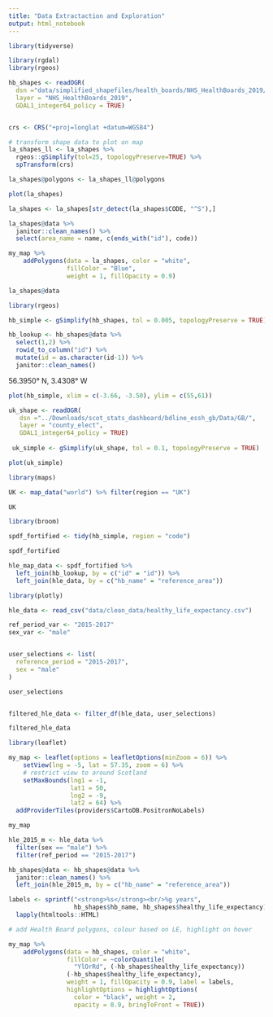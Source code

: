 ```yaml
---
title: "Data Extractaction and Exploration"
output: html_notebook
---
```


```r
library(tidyverse)

library(rgdal)
library(rgeos)
```

```r
hb_shapes <- readOGR(
  dsn ="data/simplified_shapefiles/health_boards/NHS_HealthBoards_2019/",
  layer = "NHS_HealthBoards_2019",
  GDAL1_integer64_policy = TRUE)
```

```r

```

```r
crs <- CRS("+proj=longlat +datum=WGS84")

# transform shape data to plot on map
la_shapes_ll <- la_shapes %>% 
  rgeos::gSimplify(tol=25, topologyPreserve=TRUE) %>% 
  spTransform(crs)

la_shapes@polygons <- la_shapes_ll@polygons
```


```r
plot(la_shapes)
```

```r
la_shapes <- la_shapes[str_detect(la_shapes$CODE, "^S"),]
```



```r
la_shapes@data %>%
  janitor::clean_names() %>% 
  select(area_name = name, c(ends_with("id"), code))
```


```r
my_map %>% 
    addPolygons(data = la_shapes, color = "white",
                fillColor = "Blue",
                weight = 1, fillOpacity = 0.9)
```


```r
la_shapes@data
```



```r
library(rgeos)
```

```r
hb_simple <- gSimplify(hb_shapes, tol = 0.005, topologyPreserve = TRUE)
```


```r
hb_lookup <- hb_shapes@data %>% 
  select(1,2) %>% 
  rowid_to_column("id") %>%
  mutate(id = as.character(id-1)) %>% 
  janitor::clean_names()
```

56.3950° N, 3.4308° W

```r
plot(hb_simple, xlim = c(-3.66, -3.50), ylim = c(55,61))
```

```r
uk_shape <- readOGR(
   dsn ="../Downloads/scot_stats_dashboard/bdline_essh_gb/Data/GB/",
   layer = "county_elect",
   GDAL1_integer64_policy = TRUE)
 
 uk_simple <- gSimplify(uk_shape, tol = 0.1, topologyPreserve = TRUE)
```

```r
plot(uk_simple)
```





```r
library(maps)
```


```r
UK <- map_data("world") %>% filter(region == "UK")
```


```r
UK
```



```r
library(broom)
```


```r
spdf_fortified <- tidy(hb_simple, region = "code")
```



```r
spdf_fortified
```

```r
hle_map_data <- spdf_fortified %>% 
  left_join(hb_lookup, by = c("id" = "id")) %>% 
  left_join(hle_data, by = c("hb_name" = "reference_area"))
```

```r
library(plotly)
```


```r
hle_data <- read_csv("data/clean_data/healthy_life_expectancy.csv")
```

```r
ref_period_var <- "2015-2017"
sex_var <- "male"


user_selections <- list(
  reference_period = "2015-2017",
  sex = "male"
)
```

```r
user_selections
```

```r


```


```r
filtered_hle_data <- filter_df(hle_data, user_selections)
```


```r
filtered_hle_data
```


```r
library(leaflet)
```

```r
my_map <- leaflet(options = leafletOptions(minZoom = 6)) %>%
    setView(lng = -5, lat = 57.35, zoom = 6) %>%
    # restrict view to around Scotland
    setMaxBounds(lng1 = -1,
                 lat1 = 50,
                 lng2 = -9,
                 lat2 = 64) %>% 
  addProviderTiles(providers$CartoDB.PositronNoLabels)
```


```r
my_map
```



```r
hle_2015_m <- hle_data %>% 
  filter(sex == "male") %>% 
  filter(ref_period == "2015-2017")
```




```r
hb_shapes@data <- hb_shapes@data %>% 
  janitor::clean_names() %>% 
  left_join(hle_2015_m, by = c("hb_name" = "reference_area"))
```

```r
labels <- sprintf("<strong>%s</strong><br/>%g years",
                  hb_shapes$hb_name, hb_shapes$healthy_life_expectancy) %>%
  lapply(htmltools::HTML)
```


```r
# add Health Board polygons, colour based on LE, highlight on hover

my_map %>% 
    addPolygons(data = hb_shapes, color = "white",
                fillColor = ~colorQuantile(
                  "YlOrRd", (-hb_shapes$healthy_life_expectancy))
                (-hb_shapes$healthy_life_expectancy),
                weight = 1, fillOpacity = 0.9, label = labels,
                highlightOptions = highlightOptions(
                  color = "black", weight = 2,
                  opacity = 0.9, bringToFront = TRUE))
```



